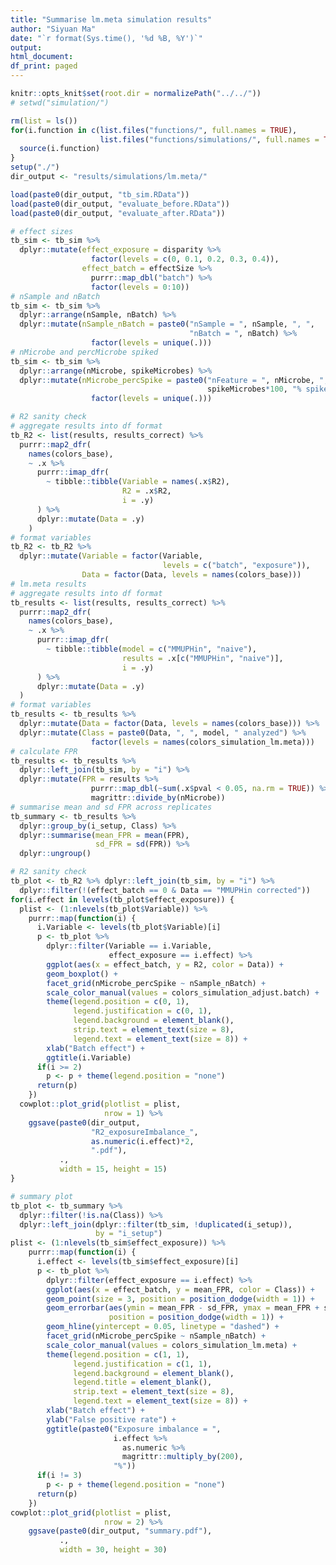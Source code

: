 ```yaml
---
title: "Summarise lm.meta simulation results"
author: "Siyuan Ma"
date: "`r format(Sys.time(), '%d %B, %Y')`"
output:
html_document:
df_print: paged
---
```

```r
knitr::opts_knit$set(root.dir = normalizePath("../../"))
# setwd("simulation/")
```
```r
rm(list = ls())
for(i.function in c(list.files("functions/", full.names = TRUE),
                    list.files("functions/simulations/", full.names = TRUE))) {
  source(i.function)
}
setup("./")
dir_output <- "results/simulations/lm.meta/"
```

```r
load(paste0(dir_output, "tb_sim.RData"))
load(paste0(dir_output, "evaluate_before.RData"))
load(paste0(dir_output, "evaluate_after.RData"))
```

```r
# effect sizes
tb_sim <- tb_sim %>% 
  dplyr::mutate(effect_exposure = disparity %>% 
                  factor(levels = c(0, 0.1, 0.2, 0.3, 0.4)),
                effect_batch = effectSize %>%
                  purrr::map_dbl("batch") %>% 
                  factor(levels = 0:10))
# nSample and nBatch
tb_sim <- tb_sim %>% 
  dplyr::arrange(nSample, nBatch) %>% 
  dplyr::mutate(nSample_nBatch = paste0("nSample = ", nSample, ", ",
                                        "nBatch = ", nBatch) %>% 
                  factor(levels = unique(.)))
# nMicrobe and percMicrobe spiked
tb_sim <- tb_sim %>% 
  dplyr::arrange(nMicrobe, spikeMicrobes) %>% 
  dplyr::mutate(nMicrobe_percSpike = paste0("nFeature = ", nMicrobe, ", ",
                                            spikeMicrobes*100, "% spiked") %>% 
                  factor(levels = unique(.)))
```

```r
# R2 sanity check
# aggregate results into df format
tb_R2 <- list(results, results_correct) %>% 
  purrr::map2_dfr(
    names(colors_base),
    ~ .x %>% 
      purrr::imap_dfr(
        ~ tibble::tibble(Variable = names(.x$R2),
                         R2 = .x$R2,
                         i = .y)
      ) %>% 
      dplyr::mutate(Data = .y)
    ) 
# format variables
tb_R2 <- tb_R2 %>% 
  dplyr::mutate(Variable = factor(Variable, 
                                  levels = c("batch", "exposure")),
                Data = factor(Data, levels = names(colors_base)))
# lm.meta results
# aggregate results into df format
tb_results <- list(results, results_correct) %>% 
  purrr::map2_dfr(
    names(colors_base),
    ~ .x %>% 
      purrr::imap_dfr(
        ~ tibble::tibble(model = c("MMUPHin", "naive"),
                         results = .x[c("MMUPHin", "naive")],
                         i = .y)
      ) %>% 
      dplyr::mutate(Data = .y)
  ) 
# format variables
tb_results <- tb_results %>% 
  dplyr::mutate(Data = factor(Data, levels = names(colors_base))) %>% 
  dplyr::mutate(Class = paste0(Data, ", ", model, " analyzed") %>% 
                  factor(levels = names(colors_simulation_lm.meta)))
# calculate FPR
tb_results <- tb_results %>% 
  dplyr::left_join(tb_sim, by = "i") %>% 
  dplyr::mutate(FPR = results %>% 
                  purrr::map_dbl(~sum(.x$pval < 0.05, na.rm = TRUE)) %>% 
                  magrittr::divide_by(nMicrobe))
# summarise mean and sd FPR across replicates
tb_summary <- tb_results %>%
  dplyr::group_by(i_setup, Class) %>% 
  dplyr::summarise(mean_FPR = mean(FPR),
                   sd_FPR = sd(FPR)) %>% 
  dplyr::ungroup()
```

```r
# R2 sanity check
tb_plot <- tb_R2 %>% dplyr::left_join(tb_sim, by = "i") %>% 
  dplyr::filter(!(effect_batch == 0 & Data == "MMUPHin corrected"))
for(i.effect in levels(tb_plot$effect_exposure)) {
  plist <- (1:nlevels(tb_plot$Variable)) %>% 
    purrr::map(function(i) {
      i.Variable <- levels(tb_plot$Variable)[i]
      p <- tb_plot %>% 
        dplyr::filter(Variable == i.Variable,
                      effect_exposure == i.effect) %>% 
        ggplot(aes(x = effect_batch, y = R2, color = Data)) +
        geom_boxplot() +
        facet_grid(nMicrobe_percSpike ~ nSample_nBatch) +
        scale_color_manual(values = colors_simulation_adjust.batch) +
        theme(legend.position = c(0, 1),
              legend.justification = c(0, 1),
              legend.background = element_blank(),
              strip.text = element_text(size = 8),
              legend.text = element_text(size = 8)) +
        xlab("Batch effect") +
        ggtitle(i.Variable)
      if(i >= 2)
        p <- p + theme(legend.position = "none")
      return(p)
    })
  cowplot::plot_grid(plotlist = plist,
                     nrow = 1) %>% 
    ggsave(paste0(dir_output, 
                  "R2_exposureImbalance_", 
                  as.numeric(i.effect)*2, 
                  ".pdf"),
           .,
           width = 15, height = 15)
}

# summary plot
tb_plot <- tb_summary %>% 
  dplyr::filter(!is.na(Class)) %>% 
  dplyr::left_join(dplyr::filter(tb_sim, !duplicated(i_setup)), 
                   by = "i_setup")
plist <- (1:nlevels(tb_sim$effect_exposure)) %>% 
    purrr::map(function(i) {
      i.effect <- levels(tb_sim$effect_exposure)[i]
      p <- tb_plot %>% 
        dplyr::filter(effect_exposure == i.effect) %>% 
        ggplot(aes(x = effect_batch, y = mean_FPR, color = Class)) +
        geom_point(size = 3, position = position_dodge(width = 1)) +
        geom_errorbar(aes(ymin = mean_FPR - sd_FPR, ymax = mean_FPR + sd_FPR),
                      position = position_dodge(width = 1)) +
        geom_hline(yintercept = 0.05, linetype = "dashed") +
        facet_grid(nMicrobe_percSpike ~ nSample_nBatch) +
        scale_color_manual(values = colors_simulation_lm.meta) +
        theme(legend.position = c(1, 1),
              legend.justification = c(1, 1),
              legend.background = element_blank(),
              legend.title = element_blank(),
              strip.text = element_text(size = 8),
              legend.text = element_text(size = 8)) +
        xlab("Batch effect") +
        ylab("False positive rate") +
        ggtitle(paste0("Exposure imbalance = ", 
                       i.effect %>% 
                         as.numeric %>% 
                         magrittr::multiply_by(200),
                       "%"))
      if(i != 3)
        p <- p + theme(legend.position = "none")
      return(p)
    })
cowplot::plot_grid(plotlist = plist,
                     nrow = 2) %>% 
    ggsave(paste0(dir_output, "summary.pdf"),
           .,
           width = 30, height = 30)
```
